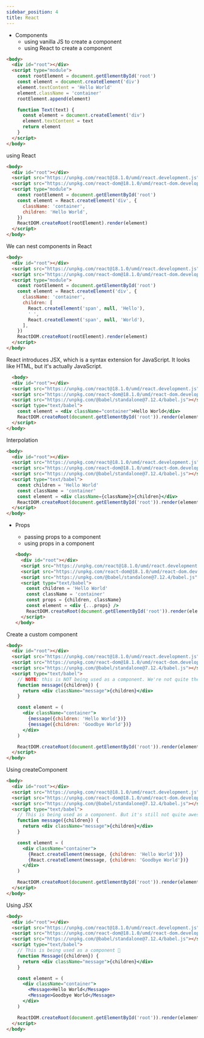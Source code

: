 ```yaml
---
sidebar_position: 4
title: React
---
```

- Components
  - using vanilla JS to create a component
  - using React to create a component

```html
<body>
  <div id="root"></div>
  <script type="module">
    const rootElement = document.getElementById('root')
    const element = document.createElement('div')
    element.textContent = 'Hello World'
    element.className = 'container'
    rootElement.append(element)

    function Text(text) {
      const element = document.createElement('div')
      element.textContent = text
      return element
    }
  </script>
</body>
```

using React

```html
<body>
  <div id="root"></div>
  <script src="https://unpkg.com/react@18.1.0/umd/react.development.js"></script>
  <script src="https://unpkg.com/react-dom@18.1.0/umd/react-dom.development.js"></script>
  <script type="module">
    const rootElement = document.getElementById('root')
    const element = React.createElement('div', {
      className: 'container',
      children: 'Hello World',
    })
    ReactDOM.createRoot(rootElement).render(element)
  </script>
</body>
```

We can nest components in React

```html
<body>
  <div id="root"></div>
  <script src="https://unpkg.com/react@18.1.0/umd/react.development.js"></script>
  <script src="https://unpkg.com/react-dom@18.1.0/umd/react-dom.development.js"></script>
  <script type="module">
    const rootElement = document.getElementById('root')
    const element = React.createElement('div', {
      className: 'container',
      children: [
        React.createElement('span', null, 'Hello'),
        ' ',
        React.createElement('span', null, 'World'),
      ],
    })
    ReactDOM.createRoot(rootElement).render(element)
  </script>
</body>
```

React introduces JSX, which is a syntax extension for JavaScript. It looks like HTML, but it's actually JavaScript.

```html
  <body>
  <div id="root"></div>
  <script src="https://unpkg.com/react@18.1.0/umd/react.development.js"></script>
  <script src="https://unpkg.com/react-dom@18.1.0/umd/react-dom.development.js"></script>
  <script src="https://unpkg.com/@babel/standalone@7.12.4/babel.js"></script>
  <script type="text/babel">
    const element = <div className="container">Hello World</div>
    ReactDOM.createRoot(document.getElementById('root')).render(element)
  </script>
</body>
```

Interpolation

```html
<body>
  <div id="root"></div>
  <script src="https://unpkg.com/react@18.1.0/umd/react.development.js"></script>
  <script src="https://unpkg.com/react-dom@18.1.0/umd/react-dom.development.js"></script>
  <script src="https://unpkg.com/@babel/standalone@7.12.4/babel.js"></script>
  <script type="text/babel">
    const children = 'Hello World'
    const className = 'container'
    const element = <div className={className}>{children}</div>
    ReactDOM.createRoot(document.getElementById('root')).render(element)
  </script>
</body>
```

- Props
  - passing props to a component
  - using props in a component

  ```html
  <body>
    <div id="root"></div>
    <script src="https://unpkg.com/react@18.1.0/umd/react.development.js"></script>
    <script src="https://unpkg.com/react-dom@18.1.0/umd/react-dom.development.js"></script>
    <script src="https://unpkg.com/@babel/standalone@7.12.4/babel.js"></script>
    <script type="text/babel">
      const children = 'Hello World'
      const className = 'container'
      const props = {children, className}
      const element = <div {...props} />
      ReactDOM.createRoot(document.getElementById('root')).render(element)
    </script>
  </body>
  ```

Create a custom component

```html
<body>
  <div id="root"></div>
  <script src="https://unpkg.com/react@18.1.0/umd/react.development.js"></script>
  <script src="https://unpkg.com/react-dom@18.1.0/umd/react-dom.development.js"></script>
  <script src="https://unpkg.com/@babel/standalone@7.12.4/babel.js"></script>
  <script type="text/babel">
    // NOTE: this is NOT being used as a component. We're not quite there yet.
    function message({children}) {
      return <div className="message">{children}</div>
    }

    const element = (
      <div className="container">
        {message({children: 'Hello World'})}
        {message({children: 'Goodbye World'})}
      </div>
    )

    ReactDOM.createRoot(document.getElementById('root')).render(element)
  </script>
</body>
```

Using createComponent

```html
<body>
  <div id="root"></div>
  <script src="https://unpkg.com/react@18.1.0/umd/react.development.js"></script>
  <script src="https://unpkg.com/react-dom@18.1.0/umd/react-dom.development.js"></script>
  <script src="https://unpkg.com/@babel/standalone@7.12.4/babel.js"></script>
  <script type="text/babel">
    // This is being used as a component. But it's still not quite awesome yet.
    function message({children}) {
      return <div className="message">{children}</div>
    }

    const element = (
      <div className="container">
        {React.createElement(message, {children: 'Hello World'})}
        {React.createElement(message, {children: 'Goodbye World'})}
      </div>
    )

    ReactDOM.createRoot(document.getElementById('root')).render(element)
  </script>
</body>
```

Using JSX

```html
<body>
  <div id="root"></div>
  <script src="https://unpkg.com/react@18.1.0/umd/react.development.js"></script>
  <script src="https://unpkg.com/react-dom@18.1.0/umd/react-dom.development.js"></script>
  <script src="https://unpkg.com/@babel/standalone@7.12.4/babel.js"></script>
  <script type="text/babel">
    // This is being used as a component 🎉
    function Message({children}) {
      return <div className="message">{children}</div>
    }

    const element = (
      <div className="container">
        <Message>Hello World</Message>
        <Message>Goodbye World</Message>
      </div>
    )

    ReactDOM.createRoot(document.getElementById('root')).render(element)
  </script>
</body>
```


